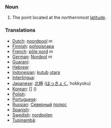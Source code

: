 === Noun ===
#The point located at the northernmost [[latitude]].

=== Translations ===

*[[Dutch]]: [[noordpool]] ''m''
*[[Finnish]]: [[pohjoisnapa]]
*[[French]]: [[pôle nord]] ''m''
*[[German]]: [[Nordpol]] ''m''
*[[Guaraní]]: [[]]
*[[Hebrew]]: [[]] '' ''
*[[Indonesian]]: [[kutub]] [[utara]]
*[[Interlingua]]: [[]]
*[[Japanese]]: [[北極]] ([[ほっきょく]], hokkyoku)
*[[Korean]]: [[]] [] ()
*[[Polish]]: [[]]
*[[Portuguese]]: [[]] '' ''
*[[Russian]]: [[Северный]] [[полюс]]
*[[Spanish]]: [[]] '' ''
*[[Swedish]]: [[nordpolen]]
*[[Tupinambá]]: [[]]